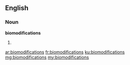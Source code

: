 ==English==

===Noun===
'''biomodifications'''

# {{plural of|biomodification}}

[[ar:biomodifications]]
[[fr:biomodifications]]
[[ku:biomodifications]]
[[mg:biomodifications]]
[[my:biomodifications]]